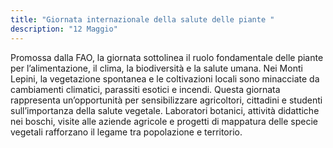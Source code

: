 ```yaml
---
title: "Giornata internazionale della salute delle piante "
description: "12 Maggio"
---
```


Promossa dalla FAO, la giornata sottolinea il ruolo fondamentale delle piante per l’alimentazione, il clima, la biodiversità e la salute umana. Nei Monti Lepini, la vegetazione spontanea e le coltivazioni locali sono minacciate da cambiamenti climatici, parassiti esotici e incendi. Questa giornata rappresenta un’opportunità per sensibilizzare agricoltori, cittadini e studenti sull’importanza della salute vegetale. Laboratori botanici, attività didattiche nei boschi, visite alle aziende agricole e progetti di mappatura delle specie vegetali rafforzano il legame tra popolazione e territorio.